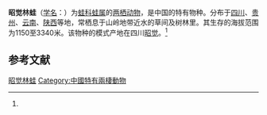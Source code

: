 {{Speciesbox
| name = 昭觉林蛙
| status = LC
| status_system = iucn3.1
| image = 
| genus = Rana
| species = chaochiaoensis
| authority = ([[刘承钊|Liu]], 1945)<ref name='id4982'>{{cite web| url =http://www.bioinfo.cn/db05/BjdwSpecies.php?action=view&id=4982| title =昭觉林蛙| work =《中国动物物种编目数据库》| publisher =中国科学院微生物研究所| author =中国科学院动物研究所| accessdate =2009-04-11| deadurl =yes| archiveurl =https://web.archive.org/web/20160305073302/http://www.bioinfo.cn/db05/BjdwSpecies.php?action=view&id=4982| archivedate =2016-03-05}}</ref>
}}

'''昭觉林蛙'''（[[学名|学名]]：{{lang|la|''Rana chaochiaoensis''}}）为[[蛙科|蛙科]][[蛙属|蛙属]]的[[两栖动物|两栖动物]]，是中国的特有物种。分布于[[四川|四川]]、[[贵州|贵州]]、[[云南|云南]]、[[陕西|陕西]]等地，常栖息于山岭地带近水的草间及树林里。其生存的海拔范围为1150至3340米。该物种的模式产地在四川[[昭觉|昭觉]]。<ref name='id4982'/>

== 参考文献 ==
{{reflist}}

{{Wikispecies|Rana chaochiaoensis}}
{{Taxonbar|from=Q159346}}

[[Category:蛙属|昭觉林蛙]]
[[Category:中國特有兩棲動物|Category:中國特有兩棲動物]]


{{amphibian-stub}}